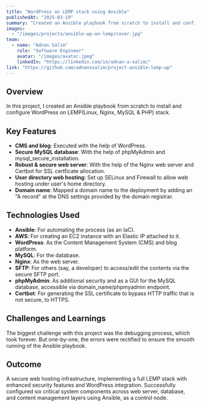 ```yaml
---
title: "WordPress on LEMP stack using Ansible"
publishedAt: "2025-03-19"
summary: "Created an Ansible playbook from scratch to install and configure WordPress on LEMP stack."
images:
  - "/images/projects/ansible-wp-on-lemp/cover.jpg"
team:
  - name: "Adnan Salim"
    role: "Software Engineer"
    avatar: "/images/avatar.jpeg"
    linkedIn: "https://linkedin.com/in/adnan-a-salim/"
link: "https://github.com/adnanxsalim/project-ansible-lemp-wp"
---
```


## Overview

In this project, I created an Ansible playbook from scratch to install and configure WordPress on LEMP(Linux, Nginx, MySQL & PHP) stack.

## Key Features

- **CMS and blog**: Executed with the help of WordPress.
- **Secure MySQL database**: With the help of phpMyAdmin and mysql_secure_installation.
- **Robust & secure web server**: With the help of the Nginx web server and Certbot for SSL certficate allocation.
- **User directory web hosting**: Set up SELinux and Firewall to allow web hosting under user's home directory.
- **Domain name**: Mapped a domain name to the deployment by adding an "A record" at the DNS settings provided by the domain registrar.

## Technologies Used

- **Ansible**: For automating the process (as an IaC).
- **AWS**: For creating an EC2 instance with an Elastic IP attached to it.
- **WordPress**: As the Content Management System (CMS) and blog platform.
- **MySQL**: For the database.
- **Nginx**: As the web server.
- **SFTP**: For others (say, a developer) to access/edit the contents via the secure SFTP port.
- **phpMyAdmin**: As additional security and as a GUI for the MySQL database, accessible via domain_name/phpmyadmin endpoint.
- **Certbot**: For generating the SSL certificate to bypass HTTP traffic that is not secure, to HTTPS.

## Challenges and Learnings

The biggest challenge with this project was the debugging process, which took forever. But one-by-one, the errors were rectified to ensure the smooth running of the Ansible playbook.

## Outcome

A secure web hosting infrastructure, implementing a full LEMP stack with enhanced security features and WordPress integration. Successfully configured six critical system components across web server, database, and content management layers using Ansible, as a control node.